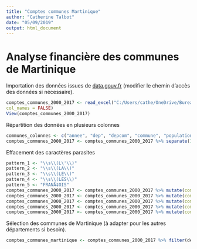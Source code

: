 ```yaml
---
title: "Comptes communes Martinique"
author: "Catherine Talbot"
date: "05/09/2019"
output: html_document
---
```


# Analyse financière des communes de Martinique

Importation des données issues de [data.gouv.fr](https://www.data.gouv.fr/fr/datasets/comptes-individuels-des-communes/) (modifier le chemin d'accès des données si nécessaire).

```r
comptes_communes_2000_2017 <- read_excel("C:/Users/cathe/OneDrive/Bureau/Data science/comptes-communes-2000-2017.xlsx",
col_names = FALSE)
View(comptes_communes_2000_2017)

```

Répartition des données en plusieurs colonnes

```r
communes_colonnes <- c("annee", "dep", "depcom", "commune", "population", "produits_total", "prod_impots_locaux", "prod_autres_impots_taxes", "prod_dotation", "charges_total", "charges_personnel", "charges_achats", "charges_financieres", "charges_contingents", "charges_subventions", "resultat_comptable", "invest_ressources_total", "invest_ress_emprunts", "invest_ress_subventions", "invest_ress_fctva", "invest_ress_retours", "invest_emplois_total", "invest_empl_equipements", "invest_empl_remboursement_emprunts", "invest_empl_charges", "invest_empl_immobilisations", "excedent_brut", "cap_autofinancement", "cap_autofinancement_nette", "dette_encours_total", "dette_encours_bancaire", "avance_tresor", "dette_annuite", "fond_de_roulement", "taxe_habitation", "taxe_habitation_base", "taxe_foncier_bati", "taxe_foncier_bati_base", "taxe_non_bati", "taxe_non_bati_base", "taxe_add_non_bati", "taxe_add_non_bati_base", "cotis_fonciere_entreprises", "cotis_fonciere_enreprises_base", "cotisation_valeur_ajoutee_entreprises", "import_forfait_entreprises_reseau", "taxe_surf_commerciales", "compensation_relais_2010", "taxe_professionnelle", "taxe_professionnelle_base", "produits_fonctionnement_caf", "charges_fonctionnement_caf", "encours_bancaire_net_solde_fonds_toxiques")
comptes_communes_2000_2017 <- comptes_communes_2000_2017 %>% separate(1, communes_colonnes, ",")

```

Effacement des caractères parasites

```r
pattern_1 <- "\\s\\(L\'\\)"
pattern_2 <- "\\s\\(LA\\)"
pattern_3 <- "\\s\\(LE\\)"
pattern_4 <- "\\s\\(LES\\)"
pattern_5 <- "FRANÃ‡OIS"
comptes_communes_2000_2017 <- comptes_communes_2000_2017 %>% mutate(commune = str_replace_all(commune, pattern_1, ""))
comptes_communes_2000_2017 <- comptes_communes_2000_2017 %>% mutate(commune = str_replace_all(commune, pattern_2, ""))
comptes_communes_2000_2017 <- comptes_communes_2000_2017 %>% mutate(commune = str_replace_all(commune, pattern_3, ""))
comptes_communes_2000_2017 <- comptes_communes_2000_2017 %>% mutate(commune = str_replace_all(commune, pattern_4, ""))
comptes_communes_2000_2017 <- comptes_communes_2000_2017 %>% mutate(commune = str_replace_all(commune, pattern_5, "FRANCOIS"))

```

Sélection des communes de Martinique (à adapter pour les autres départements si besoin).

```r
comptes_communes_martinique <- comptes_communes_2000_2017 %>% filter(dep == "\"972\"")

```


